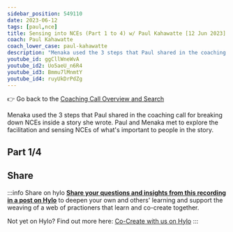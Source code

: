 ```yaml
---
sidebar_position: 549110
date: 2023-06-12
tags: [paul,nce]
title: Sensing into NCEs (Part 1 to 4) w/ Paul Kahawatte [12 Jun 2023]
coach: Paul Kahawatte
coach_lower_case: paul-kahawatte
description: "Menaka used the 3 steps that Paul shared in the coaching call for breaking down NCEs inside a story she wrote. Paul and Menaka met to explore the facilitation and sensing NCEs of what's important to people in the story. "
youtube_id: ggCllWneWvA
youtube_id2: Uo5aeU_n6R4
youtube_id3: Bmmu7lMnmtY
youtube_id4: ruyUkDrPdZg
---
```




:point_right: Go back to the [Coaching Call Overview and Search](/coaching-calls)  

Menaka used the 3 steps that Paul shared in the coaching call for breaking down NCEs inside a story she wrote. Paul and Menaka met to explore the facilitation and sensing NCEs of what's important to people in the story.

## Part 1/4

<LiteYouTubeEmbed
              id={frontMatter.youtube_id}
              params="autoplay=1&autohide=1&showinfo=0&rel=0"
              title={frontMatter.title}
              poster="maxresdefault"
              webp
            />

## Share

:::info Share on hylo
**[Share your questions and insights from this recording in a post on Hylo](https://www.hylo.com/groups/convergent-facilitation/create/post?newPostType=discussion)** to deepen your own and others' learning and support the weaving of a web of practioners that learn and co-create together.

Not yet on Hylo? Find out more here: [Co-Create with us on Hylo](/engage/platforms-and-co-creation/co-create-on-hylo)
:::
